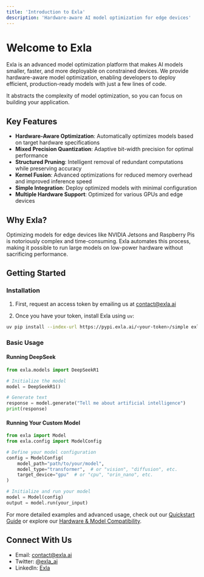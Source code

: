 ```yaml
---
title: 'Introduction to Exla'
description: 'Hardware-aware AI model optimization for edge devices'
---
```


# Welcome to Exla

Exla is an advanced model optimization platform that makes AI models smaller, faster, and more deployable on constrained devices. We provide hardware-aware model optimization, enabling developers to deploy efficient, production-ready models with just a few lines of code.

It abstracts the complexity of model optimization, so you can focus on building your application.

## Key Features

- **Hardware-Aware Optimization**: Automatically optimizes models based on target hardware specifications
- **Mixed Precision Quantization**: Adaptive bit-width precision for optimal performance
- **Structured Pruning**: Intelligent removal of redundant computations while preserving accuracy
- **Kernel Fusion**: Advanced optimizations for reduced memory overhead and improved inference speed
- **Simple Integration**: Deploy optimized models with minimal configuration
- **Multiple Hardware Support**: Optimized for various GPUs and edge devices

## Why Exla?

Optimizing models for edge devices like NVIDIA Jetsons and Raspberry Pis is notoriously complex and time-consuming. Exla automates this process, making it possible to run large models on low-power hardware without sacrificing performance.

## Getting Started

### Installation

1. First, request an access token by emailing us at contact@exla.ai

2. Once you have your token, install Exla using `uv`:
```bash
uv pip install --index-url https://pypi.exla.ai/<your-token>/simple exla
```

### Basic Usage

#### Running DeepSeek
```python
from exla.models import DeepSeekR1

# Initialize the model
model = DeepSeekR1()

# Generate text
response = model.generate("Tell me about artificial intelligence")
print(response)
```

#### Running Your Custom Model
```python
from exla import Model
from exla.config import ModelConfig

# Define your model configuration
config = ModelConfig(
    model_path="path/to/your/model",
    model_type="transformer",  # or "vision", "diffusion", etc.
    target_device="gpu"  # or "cpu", "orin_nano", etc.
)

# Initialize and run your model
model = Model(config)
output = model.run(your_input)
```

For more detailed examples and advanced usage, check out our [Quickstart Guide](/quickstart) or explore our [Hardware & Model Compatibility](/compatibility).

## Connect With Us

- Email: contact@exla.ai
- Twitter: [@exla_ai](https://x.com/exla_ai)
- LinkedIn: [Exla](https://linkedin.com/company/106019408) 